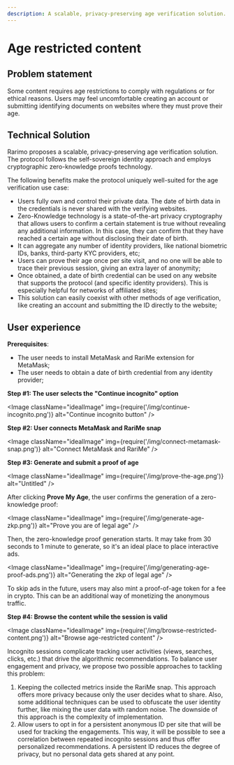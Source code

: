 ```yaml
---
description: A scalable, privacy-preserving age verification solution. Zero-knowledge proof of age.
---
```


# Age restricted content

## Problem statement

Some content requires age restrictions to comply with regulations or for ethical reasons. Users may feel uncomfortable creating an account or submitting identifying documents on websites where they must prove their age.

## Technical Solution

Rarimo proposes a scalable, privacy-preserving age verification solution.
The protocol follows the self-sovereign identity approach and employs cryptographic zero-knowledge proofs technology.

The following benefits make the protocol uniquely well-suited for the age verification use case:

- Users fully own and control their private data.
The date of birth data in the credentials is never shared with the verifying websites.
- Zero-Knowledge technology is a state-of-the-art privacy cryptography that allows users to confirm a certain statement is true without revealing any additional information.
In this case, they can confirm that they have reached a certain age without disclosing their date of birth.
- It can aggregate any number of identity providers, like national biometric IDs, banks, third-party KYC providers, etc;
- Users can prove their age once per site visit, and no one will be able to trace their previous session, giving an extra layer of anonymity;
- Once obtained, a date of birth credential can be used on any website that supports the protocol (and specific identity providers).
This is especially helpful for networks of affiliated sites;
- This solution can easily coexist with other methods of age verification, like creating an account and submitting the ID directly to the website;

## User experience

**Prerequisites**:

- The user needs to install <OutLink href="https://metamask.io/">MetaMask</OutLink> and <OutLink hred="https://rarime.com/">RariMe</OutLink> extension for MetaMask;
- The user needs to obtain a date of birth credential from any identity provider;

**Step #1: The user selects the "Continue incognito" option**

<Image className="idealImage" img={require('/img/continue-incognito.png')} alt="Continue incognito button" />

**Step #2: User connects MetaMask and RariMe snap**

<Image className="idealImage" img={require('/img/connect-metamask-snap.png')} alt="Connect MetaMask and RariMe" />

**Step #3: Generate and submit a proof of age**

<Image className="idealImage" img={require('/img/prove-the-age.png')} alt="Untitled" />

After clicking **Prove My Age**, the user confirms the generation of a zero-knowledge proof:

<Image className="idealImage" img={require('/img/generate-age-zkp.png')} alt="Prove you are of legal age" />

Then, the zero-knowledge proof generation starts.
It may take from 30 seconds to 1 minute to generate, so it's an ideal place to place interactive ads.

<Image className="idealImage" img={require('/img/generating-age-proof-ads.png')} alt="Generating the zkp of legal age" />

To skip ads in the future, users may also mint a proof-of-age token for a fee in crypto.
This can be an additional way of monetizing the anonymous traffic.

**Step #4: Browse the content while the session is valid**

<Image className="idealImage" img={require('/img/browse-restricted-content.png')} alt="Browse age-restricted content" />

Incognito sessions complicate tracking user activities (views, searches, clicks, etc.) that drive the algorithmic recommendations.
To balance user engagement and privacy, we propose two possible approaches to tackling this problem:

1. Keeping the collected metrics inside the RariMe snap.
This approach offers more privacy because only the user decides what to share.
Also, some additional techniques can be used to obfuscate the user identity further, like mixing the user data with random noise.
The downside of this approach is the complexity of implementation.
1. Allow users to opt in for a persistent anonymous ID per site that will be used for tracking the engagements.
This way, it will be possible to see a correlation between repeated incognito sessions and thus offer personalized recommendations.
A persistent ID reduces the degree of privacy, but no personal data gets shared at any point.